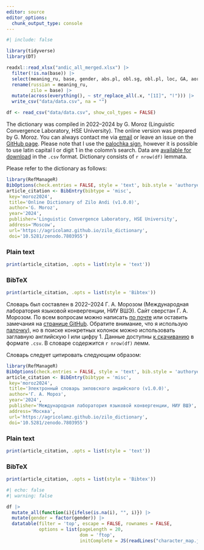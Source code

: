 ```yaml
---
editor: source
editor_options: 
  chunk_output_type: console
---
```


```r
#| include: false

library(tidyverse)
library(DT)

readxl::read_xlsx("andic_all_merged.xlsx") |> 
  filter(!is.na(base)) |> 
  select(meaning_ru, base, gender, abs.pl, obl.sg, obl.pl, loc, GA, aor_perf, imp) |> 
  rename(russian = meaning_ru,
         zilo = base) |> 
  mutate(across(everything(), ~ str_replace_all(.x, "[1I]", "ӏ"))) |> 
  write_csv("data/data.csv", na = "")

df <- read_csv("data/data.csv", show_col_types = FALSE)
```


::: {.content-visible when-profile="english"}

The dictionary was compiled in 2022--2024 by G. Moroz (Linguistic Convergence Laboratory, HSE University). The online version was prepared by G. Moroz. You can always contact me via [email](mailto:agricolamz@gmail.com) or leave an issue on the [GitHub page](https://github.com/agricolamz/zilo_dictionary/issues/new). Please note that I use the [palochka sign](https://en.wikipedia.org/wiki/Palochka), however it is possible to use latin capital I or digit 1 in the colomn's search. Data are [available for download](https://raw.githubusercontent.com/LingConLab/zilo_dictionary/refs/heads/main/data/data.csv) in the `.csv` format. Dictionary consists of `r nrow(df)` lemmata.

Please refer to the dictionary as follows:

```r
library(RefManageR)
BibOptions(check.entries = FALSE, style = 'text', bib.style = 'authoryear')
article_citation <- BibEntry(bibtype = 'misc', 
 key='moroz2024',
 title='Online Dictionary of Zilo Andi (v1.0.0)',
 author='G. Moroz',
 year='2024',
 publisher='Linguistic Convergence Laboratory, HSE University',
 address='Moscow',
 url='https://agricolamz.github.io/zilo_dictionary',
 doi='10.5281/zenodo.7803955')
```

::: {.panel-tabset}

### Plain text
```r
print(article_citation, .opts = list(style = 'text'))
```

### BibTeX

```r
print(article_citation, .opts = list(style = 'Bibtex'))
```

:::

:::

::: {.content-visible when-profile="russian"}

Словарь был составлен в 2022--2024 Г. А. Морозом (Международная лаборатория языковой конвергенции, НИУ ВШЭ). Сайт сверстан Г. А. Морозом. По всем вопросам можно написать [по почте](mailto:agricolamz@gmail.com) или оставить замечания на [странице GitHub](https://github.com/agricolamz/zilo_dictionary/issues/new). Обратите внимание, что я использую [палочку](https://ru.wikipedia.org/wiki/Палочка_(кириллица))), но в поиске конкретных колонок можно использовать заглавную английскую I или цифру 1. Данные доступны  [к скачиванию](https://raw.githubusercontent.com/LingConLab/zilo_dictionary/refs/heads/main/data/data.csv) в формате `.csv`. В словаре содержится `r nrow(df)` лемм.

Словарь следует цитировать следующим образом:

```r
library(RefManageR)
BibOptions(check.entries = FALSE, style = 'text', bib.style = 'authoryear')
article_citation <- BibEntry(bibtype = 'misc', 
 key='moroz2024',
 title='Электронный словарь зиловского андийского (v1.0.0)',
 author='Г. А. Мороз',
 year='2024',
 publisher='Международная лаборатория языковой конвергенции, НИУ ВШЭ',
 address='Москва',
 url='https://agricolamz.github.io/zilo_dictionary',
 doi='10.5281/zenodo.7803955')
```

::: {.panel-tabset}

### Plain text
```r
print(article_citation, .opts = list(style = 'text'))
```

### BibTeX

```r
print(article_citation, .opts = list(style = 'Bibtex'))
```

:::

:::

```r
#| echo: false
#| warning: false

df |> 
  mutate_all(function(i){ifelse(is.na(i), "", i)}) |>
  mutate(gender = factor(gender)) |> 
  datatable(filter = 'top', escape = FALSE, rownames = FALSE,
            options = list(pageLength = 20, 
                           dom = 'ftop',
                           initComplete = JS(readLines("character_map.js"))))
```

